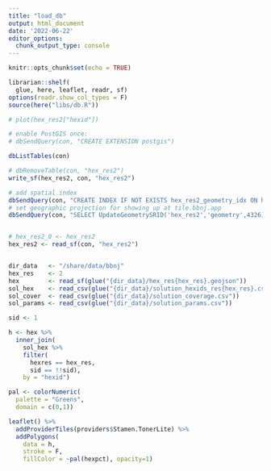 ```yaml
---
title: "load_db"
output: html_document
date: '2022-06-22'
editor_options: 
  chunk_output_type: console
---
```


```r
knitr::opts_chunk$set(echo = TRUE)
```

```r
librarian::shelf(
  glue, here, leaflet, readr, sf)
options(readr.show_col_types = F)
source(here("libs/db.R"))

# plot(hex_res2["hexid"])

# enable PostGIS once: 
# dbSendQuery(con, "CREATE EXTENSION postgis")

dbListTables(con)

# dbRemoveTable(con, "hex_res2")
write_sf(hex_res2, con, "hex_res2")

# add spatial index
dbSendQuery(con, "CREATE INDEX IF NOT EXISTS hex_res2_geometry_idx ON hex_res2 USING GIST (geometry);")
# set geographic projection for showing up at tile.bbnj.app
dbSendQuery(con, "SELECT UpdateGeometrySRID('hex_res2','geometry',4326);")


# hex_res2_0 <- hex_res2
hex_res2 <- read_sf(con, "hex_res2")


dir_data   <- "/share/data/bbnj"
hex_res    <- 2
hex        <- read_sf(glue("{dir_data}/hex_res{hex_res}.geojson"))
sol_hex    <- read_csv(glue("{dir_data}/solution_hexids_res{hex_res}.csv"))
sol_cover  <- read_csv(glue("{dir_data}/solution_coverage.csv"))
sol_params <- read_csv(glue("{dir_data}/solution_params.csv"))

sid <- 1

h <- hex %>% 
  inner_join(
    sol_hex %>% 
    filter(
      hexres == hex_res,
      sid == !!sid),
    by = "hexid")

pal <- colorNumeric(
  palette = "Greens",
  domain = c(0,1))

leaflet() %>% 
  addProviderTiles(providers$Stamen.TonerLite) %>% 
  addPolygons(
    data = h,
    stroke = F,
    fillColor = ~pal(hexpct), opacity=1)

```

